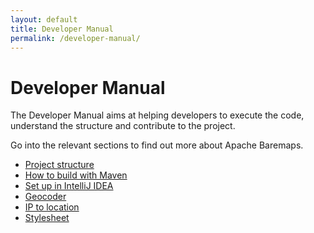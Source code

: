 ```yaml
---
layout: default
title: Developer Manual
permalink: /developer-manual/
---
```


# Developer Manual

The Developer Manual aims at helping developers to execute the code, understand the structure and contribute to the project.

Go into the relevant sections to find out more about Apache Baremaps.

 - [Project structure](/developer-manual/project-structure/)
 - [How to build with Maven](/developer-manual/how-to-build-with-maven/)
 - [Set up in IntelliJ IDEA](/developer-manual/setup-with-intellij/)
 - [Geocoder](/developer-manual/geocoder/)
 - [IP to location](/developer-manual/ip-to-location/)
 - [Stylesheet](/developer-manual/stylesheet/)